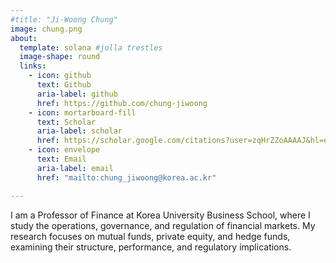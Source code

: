 ```yaml
---
#title: "Ji-Woong Chung"
image: chung.png
about:
  template: solana #jolla trestles
  image-shape: round
  links:
    - icon: github
      text: Github
      aria-label: github
      href: https://github.com/chung-jiwoong
    - icon: mortarboard-fill
      text: Scholar
      aria-label: scholar
      href: https://scholar.google.com/citations?user=zqHrZZoAAAAJ&hl=en
    - icon: envelope
      text: Email
      aria-label: email
      href: "mailto:chung_jiwoong@korea.ac.kr"

---
```


I am a Professor of Finance at Korea University Business School, where I study the operations, governance, and regulation of financial markets. My research focuses on mutual funds, private equity, and hedge funds, examining their structure, performance, and regulatory implications. 